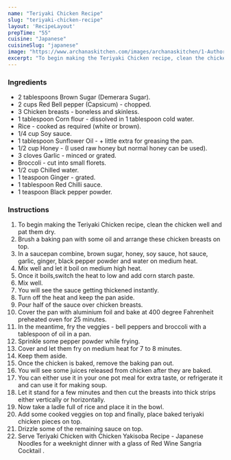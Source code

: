 ---
name: "Teriyaki Chicken Recipe"
slug: "teriyaki-chicken-recipe"
layout: 'RecipeLayout'
prepTime: "55"
cuisine: "Japanese"
cuisineSlug: "japanese"
image: "https://www.archanaskitchen.com/images/archanaskitchen/1-Author/Pooja_Nadkarni/Teriyaki_Chicken.jpg"
excerpt: "To begin making the Teriyaki Chicken recipe, clean the chicken well and pat them dry"
---

### Ingredients

- 2 tablespoons Brown Sugar (Demerara Sugar).
- 2 cups Red Bell pepper (Capsicum) - chopped.
- 3 Chicken breasts - boneless and skinless.
- 1 tablespoon Corn flour - dissolved in 1 tablespoon cold water.
- Rice - cooked as required (white or brown).
- 1/4 cup Soy sauce.
- 1 tablespoon Sunflower Oil - + little extra for greasing the pan.
- 1/2 cup Honey - (I used raw honey but normal honey can be used).
- 3 cloves Garlic - minced or grated.
- Broccoli - cut into small florets.
- 1/2 cup Chilled water.
- 1 teaspoon Ginger - grated.
- 1 tablespoon Red Chilli sauce.
- 1 teaspoon Black pepper powder.

### Instructions

1. To begin making the Teriyaki Chicken recipe, clean the chicken well and pat them dry.
1. Brush a baking pan with some oil and arrange these chicken breasts on top.
1. In a saucepan combine, brown sugar,  honey, soy sauce, hot sauce, garlic, ginger, black pepper powder and water on medium heat.
1. Mix well and let it boil on medium high heat.
1. Once it boils,switch the heat to low and add corn starch paste.
1. Mix well.
1. You will see the sauce getting thickened instantly.
1. Turn off the heat and keep the pan aside.
1. Pour half of the sauce over chicken breasts.
1. Cover the pan with aluminium foil and bake at 400 degree Fahrenheit preheated oven for 25 minutes.
1. In the meantime, fry the veggies - bell peppers and broccoli with a tablespoon of oil in a pan.
1. Sprinkle some pepper powder while frying.
1. Cover and let them fry on medium heat for 7 to 8 minutes.
1. Keep them aside.
1. Once the chicken is baked, remove the baking pan out.
1. You will see some juices released from chicken after they are baked.
1. You can either use it in your one pot meal for extra taste, or refrigerate it and can use it for making soup.
1. Let it stand for a few minutes and then cut the breasts into thick strips either vertically or horizontally.
1. Now take a ladle full of rice and place it in the bowl.
1. Add some cooked veggies on top and finally, place baked teriyaki chicken pieces on top.
1. Drizzle some of the remaining sauce on top.
1. Serve Teriyaki Chicken with Chicken Yakisoba Recipe - Japanese Noodles for a weeknight dinner with a glass of Red Wine Sangria Cocktail .
